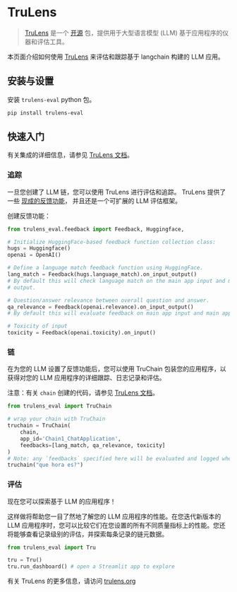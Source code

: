 # TruLens

>[TruLens](https://trulens.org) 是一个 [开源](https://github.com/truera/trulens) 包，提供用于大型语言模型 (LLM) 基于应用程序的仪器和评估工具。

本页面介绍如何使用 [TruLens](https://trulens.org) 来评估和跟踪基于 langchain 构建的 LLM 应用。

## 安装与设置

安装 `trulens-eval` python 包。

```bash
pip install trulens-eval
```

## 快速入门

有关集成的详细信息，请参见 [TruLens 文档](https://www.trulens.org/trulens_eval/getting_started/quickstarts/langchain_quickstart/)。

### 追踪

一旦您创建了 LLM 链，您可以使用 TruLens 进行评估和追踪。 
TruLens 提供了一些 [现成的反馈功能](https://www.trulens.org/trulens_eval/evaluation/feedback_functions/)， 
并且还是一个可扩展的 LLM 评估框架。

创建反馈功能：

```python
from trulens_eval.feedback import Feedback, Huggingface, 

# Initialize HuggingFace-based feedback function collection class:
hugs = Huggingface()
openai = OpenAI()

# Define a language match feedback function using HuggingFace.
lang_match = Feedback(hugs.language_match).on_input_output()
# By default this will check language match on the main app input and main app
# output.

# Question/answer relevance between overall question and answer.
qa_relevance = Feedback(openai.relevance).on_input_output()
# By default this will evaluate feedback on main app input and main app output.

# Toxicity of input
toxicity = Feedback(openai.toxicity).on_input()
```

### 链

在为您的 LLM 设置了反馈功能后，您可以使用 TruChain 包装您的应用程序，以获得对您的 LLM 应用程序的详细跟踪、日志记录和评估。

注意：有关 `chain` 创建的代码，请参见 [TruLens 文档](https://www.trulens.org/trulens_eval/getting_started/quickstarts/langchain_quickstart/)。

```python
from trulens_eval import TruChain

# wrap your chain with TruChain
truchain = TruChain(
    chain,
    app_id='Chain1_ChatApplication',
    feedbacks=[lang_match, qa_relevance, toxicity]
)
# Note: any `feedbacks` specified here will be evaluated and logged whenever the chain is used.
truchain("que hora es?")
```

### 评估

现在您可以探索基于 LLM 的应用程序！

这样做将帮助您一目了然地了解您的 LLM 应用程序的性能。在您迭代新版本的 LLM 应用程序时，您可以比较它们在您设置的所有不同质量指标上的性能。您还将能够查看记录级别的评估，并探索每条记录的链元数据。

```python
from trulens_eval import Tru

tru = Tru()
tru.run_dashboard() # open a Streamlit app to explore
```

有关 TruLens 的更多信息，请访问 [trulens.org](https://www.trulens.org/)